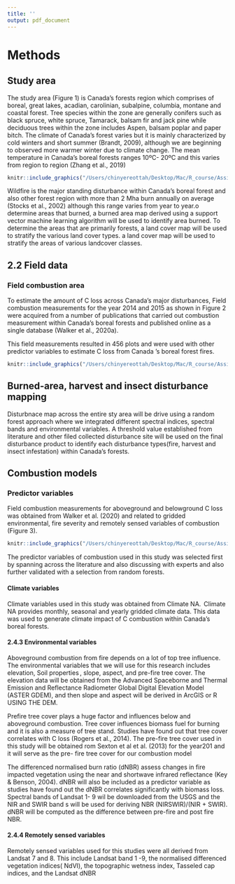 ```yaml
---
title: ''
output: pdf_document
---
```


# Methods 

\vspace{0.5cm}

## Study area 

The study area (Figure 1) is Canada’s forests region which comprises of boreal, great lakes, acadian, carolinian, subalpine, columbia, montane and coastal forest. Tree species within the zone are generally conifers such as black spruce, white spruce, Tamarack, balsam fir and jack pine while deciduous trees within the zone includes Aspen, balsam poplar and paper bitch. The climate of Canada’s forest varies but it  is mainly characterized by cold winters and short summer (Brandt, 2009), although we are beginning to observed more warmer winter due to climate change. The mean temperature in Canada’s boreal forests ranges 10ºC- 20ºC   and this varies from region to region  (Zhang et al., 2019) 



```r
knitr::include_graphics("/Users/chinyereottah/Desktop/Mac/R_course/Assignment_R/dissertation_template_with_rmd-main/img/Canadaforests.png")

```
 
 
 Wildfire is the major standing disturbance within Canada’s boreal forest and also other forest region with more than 2 Mha burn annually on average (Stocks et al., 2002) although this range varies from year to year.o determine areas that burned, a burned area map derived using a support vector machine learning algorithm will be used to identify area burned. To determine the areas that are primarily forests, a land cover map will be used to stratify the various land cover types. a land cover map will be used to stratify the areas of various landcover classes.  


## 2.2 Field data 

### Field combustion area 

To estimate the amount of C loss across Canada’s major disturbances, Field combustion measurements for the year 2014 and 2015 as shown in Figure 2 were acquired from a number of publications that  carried out combustion measurement within Canada’s boreal forests and published online as a single database (Walker et al., 2020a). 

This field measurements resulted in 456 plots and were used with other predictor variables to estimate C loss from  Canada ‘s boreal forest fires.  

```r
knitr::include_graphics("/Users/chinyereottah/Desktop/Mac/R_course/Assignment_R/dissertation_template_with_rmd-main/img/Fieldcombustion.png")

```

## Burned-area, harvest and insect disturbance mapping 

Disturbnace map across the entire sty area will be drive using a  random forest approach where we integrated different spectral indices, spectral bands and environmental variables. A threshold value established from literature and other filed collected disturbance site will be used on the final disturbance product to identify each disturbance types(fire, harvest and insect infestation)  within Canada’s forests.  

## Combustion models  

### Predictor variables 

Field combustion measurements for aboveground and belowground C loss was obtained from Walker et al. (2020) and related to gridded environmental, fire severity and remotely sensed variables of combustion (Figure 3). 
```r
knitr::include_graphics("/Users/chinyereottah/Desktop/Mac/R_course/Assignment_R/dissertation_template_with_rmd-main/img/Methodmap.png")

```
The predictor variables of combustion used in this study was selected first by spanning across the literature and also discussing with experts and also further validated with a selection from random forests. 

#### Climate variables 

Climate variables used in this study was obtained from Climate NA.  Climate NA provides monthly, seasonal and yearly gridded climate data. This data was used to generate climate impact of C combustion within Canada’s boreal forests.  

#### 2.4.3 Environmental variables 

Aboveground combustion from fire depends on a lot of top tree influence. The environmental variables that we will use for this research includes elevation, Soil properties , slope, aspect, and pre-fire tree cover. The elevation data will be obtained from the Advanced Spaceborne and Thermal Emission and Reflectance Radiometer Global Digital Elevation Model (ASTER GDEM), and then slope and aspect will be derived in ArcGIS or R USING THE DEM.  

Prefire tree cover plays a huge factor and influences below and aboveground combustion.  Tree cover influences biomass fuel for burning and it is also a measure of tree stand. Studies have found out that tree cover correlates with C loss (Rogers et al., 2014). The pre-fire tree cover used in this study will be obtained rom Sexton et al et al. (2013) for the year201 and it will serve as the pre- fire tree cover for our combustion model   

The differenced normalised burn ratio  (dNBR) assess changes in fire impacted vegetation using the near and shortwave infrared reflectance  (Key & Benson, 2004). dNBR will also be included as a predictor variable as studies have found out the dNBR correlates significantly with biomass loss. Spectral bands of Landsat 1- 9 wil be downloaded from the USGS and the NIR and SWIR  band s will be used for deriving NBR (NIRSWIR)/(NIR + SWIR).  dNBR will be computed as the  difference between pre-fire  and post fire NBR.  

#### 2.4.4 Remotely sensed variables 

Remotely sensed variables used for this studies were all derived from Landsat 7 and 8. This include Landsat band 1 -9, the normalised differenced vegetation indices( NdVI), the topographic wetness index, Tasseled cap indices, and the Landsat dNBR 

 
